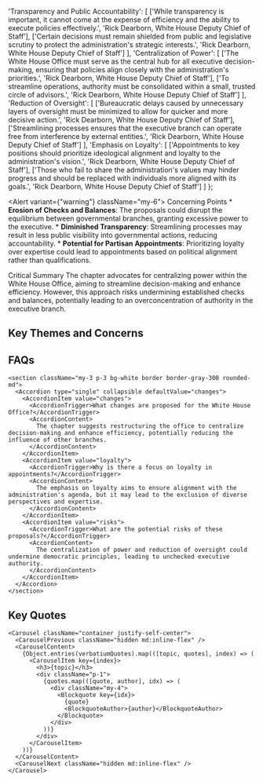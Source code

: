 

  'Transparency and Public Accountability': [
    ['While transparency is important, it cannot come at the expense of efficiency and the ability to execute policies effectively.', 'Rick Dearborn, White House Deputy Chief of Staff'],
    ['Certain decisions must remain shielded from public and legislative scrutiny to protect the administration\'s strategic interests.', 'Rick Dearborn, White House Deputy Chief of Staff']
  ],
  'Centralization of Power': [
    ['The White House Office must serve as the central hub for all executive decision-making, ensuring that policies align closely with the administration\'s priorities.', 'Rick Dearborn, White House Deputy Chief of Staff'],
    ['To streamline operations, authority must be consolidated within a small, trusted circle of advisors.', 'Rick Dearborn, White House Deputy Chief of Staff']
  ],
  'Reduction of Oversight': [
    ['Bureaucratic delays caused by unnecessary layers of oversight must be minimized to allow for quicker and more decisive action.', 'Rick Dearborn, White House Deputy Chief of Staff'],
    ['Streamlining processes ensures that the executive branch can operate free from interference by external entities.', 'Rick Dearborn, White House Deputy Chief of Staff']
  ],
  'Emphasis on Loyalty': [
    ['Appointments to key positions should prioritize ideological alignment and loyalty to the administration\'s vision.', 'Rick Dearborn, White House Deputy Chief of Staff'],
    ['Those who fail to share the administration\'s values may hinder progress and should be replaced with individuals more aligned with its goals.', 'Rick Dearborn, White House Deputy Chief of Staff']
  ]
};

<Alert variant={"warning"} className="my-6">
  <TriangleAlert className="h-4 w-4" />
  <AlertTitle>Concerning Points</AlertTitle>
  <AlertDescription className="mt-2">
    * **Erosion of Checks and Balances**: The proposals could disrupt the equilibrium between governmental branches, granting excessive power to the executive.
    * **Diminished Transparency**: Streamlining processes may result in less public visibility into governmental actions, reducing accountability.
    * **Potential for Partisan Appointments**: Prioritizing loyalty over expertise could lead to appointments based on political alignment rather than qualifications.
  </AlertDescription>
</Alert>


<Card className="my-6 border border-muted">
  <CardHeader className="text-xl font-semibold">Critical Summary</CardHeader>
  <CardContent className="text-muted-foreground">
    The chapter advocates for centralizing power within the White House Office, aiming to streamline decision-making and enhance efficiency. However, this approach risks undermining established checks and balances, potentially leading to an overconcentration of authority in the executive branch.
  </CardContent>
</Card>



## Key Themes and Concerns

<Timeline className="my-6">
  <TimelineItem
    title="⚖️ Centralization of Power"
    description="The chapter emphasizes consolidating decision-making within the White House Office. While intended to improve efficiency, this could diminish the roles of other governmental branches, threatening the balance of power."
  />
  <TimelineItem
    title="🔍 Reduction of Oversight"
    description="By streamlining processes, the proposals may limit oversight mechanisms. This reduction could decrease transparency and accountability, allowing executive actions to proceed with minimal scrutiny."
  />
  <TimelineItem
    title="🤝 Emphasis on Loyalty"
    description="The focus on appointing individuals aligned with the administration's ideology raises concerns about the potential sidelining of experienced professionals in favor of loyalists, which could impact the quality of governance."
  />
</Timeline>

## FAQs

    <section className="my-3 p-3 bg-white border border-gray-300 rounded-md">
      <Accordion type="single" collapsible defaultValue="changes">
        <AccordionItem value="changes">
          <AccordionTrigger>What changes are proposed for the White House Office?</AccordionTrigger>
          <AccordionContent>
            The chapter suggests restructuring the office to centralize decision-making and enhance efficiency, potentially reducing the influence of other branches.
          </AccordionContent>
        </AccordionItem>
        <AccordionItem value="loyalty">
          <AccordionTrigger>Why is there a focus on loyalty in appointments?</AccordionTrigger>
          <AccordionContent>
            The emphasis on loyalty aims to ensure alignment with the administration's agenda, but it may lead to the exclusion of diverse perspectives and expertise.
          </AccordionContent>
        </AccordionItem>
        <AccordionItem value="risks">
          <AccordionTrigger>What are the potential risks of these proposals?</AccordionTrigger>
          <AccordionContent>
            The centralization of power and reduction of oversight could undermine democratic principles, leading to unchecked executive authority.
          </AccordionContent>
        </AccordionItem>
      </Accordion>
    </section>


## Key Quotes

    <Carousel className="container justify-self-center">
      <CarouselPrevious className="hidden md:inline-flex" />
      <CarouselContent>
        {Object.entries(verbatiumQuotes).map(([topic, quotes], index) => (
          <CarouselItem key={index}>
            <h3>{topic}</h3>
            <div className="p-1">
              {quotes.map(([quote, author], idx) => (
                <div className="my-4">
                  <Blockquote key={idx}>
                    {quote}
                    <BlockquoteAuthor>{author}</BlockquoteAuthor>
                  </Blockquote>
                </div>
              ))}
            </div>
          </CarouselItem>
        ))}
      </CarouselContent>
      <CarouselNext className="hidden md:inline-flex" />
    </Carousel>
